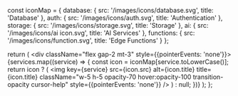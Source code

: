   const iconMap = {
    database: { src: '/images/icons/database.svg', title: 'Database' },
    auth: { src: '/images/icons/auth.svg', title: 'Authentication' },
    storage: { src: '/images/icons/storage.svg', title: 'Storage' },
    ai: { src: '/images/icons/ai icon.svg', title: 'AI Services' },
    functions: { src: '/images/icons/function.svg', title: 'Edge Functions' }
  };

  return (
    <div className="flex gap-2 mt-3" style={{pointerEvents: 'none'}}>
      {services.map((service) => {
        const icon = iconMap[service.toLowerCase()];
        return icon ? (
          <img
            key={service}
            src={icon.src}
            alt={icon.title}
            title={icon.title}
            className="w-5 h-5 opacity-70 hover:opacity-100 transition-opacity cursor-help"
            style={{pointerEvents: 'none'}}
          />
        ) : null;
      })}
    </div>
  );
};
